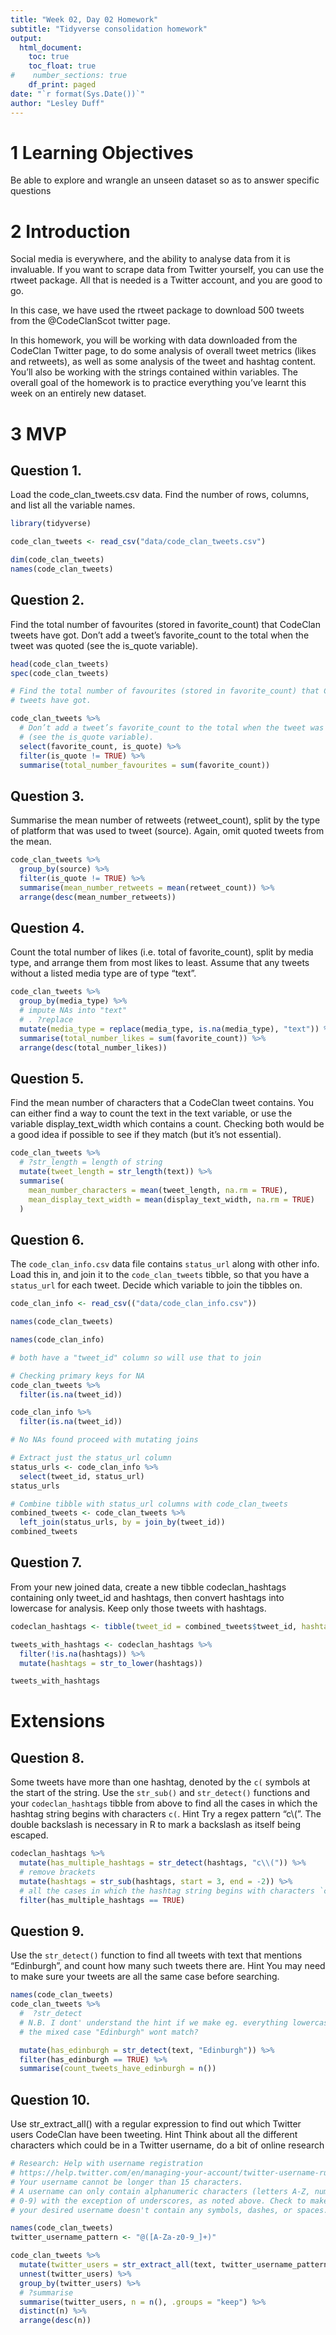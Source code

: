 ```yaml
---
title: "Week 02, Day 02 Homework"
subtitle: "Tidyverse consolidation homework"
output:
  html_document:
    toc: true
    toc_float: true
#    number_sections: true
    df_print: paged
date: "`r format(Sys.Date())`"
author: "Lesley Duff"
---
```

# 1 Learning Objectives

Be able to explore and wrangle an unseen dataset so as to answer specific 
questions

# 2 Introduction

Social media is everywhere, and the ability to analyse data from it is 
invaluable. If you want to scrape data from Twitter yourself, you can use the 
rtweet package. All that is needed is a Twitter account, and you are good to go.

In this case, we have used the rtweet package to download 500 tweets from the 
@CodeClanScot twitter page.

In this homework, you will be working with data downloaded from the CodeClan 
Twitter page, to do some analysis of overall tweet metrics (likes and retweets),
as well as some analysis of the tweet and hashtag content. You’ll also be 
working with the strings contained within variables.
The overall goal of the homework is to practice everything you’ve learnt this 
week on an entirely new dataset.

# 3 MVP

## Question 1.

Load the code_clan_tweets.csv data. Find the number of rows, columns, and list 
all the variable names.

```r
library(tidyverse)
```

```r
code_clan_tweets <- read_csv("data/code_clan_tweets.csv")

dim(code_clan_tweets)
names(code_clan_tweets)
```

## Question 2.

Find the total number of favourites (stored in favorite_count) that CodeClan 
tweets have got. Don’t add a tweet’s favorite_count to the total when the tweet 
was quoted (see the is_quote variable).

```r
head(code_clan_tweets)
spec(code_clan_tweets)

# Find the total number of favourites (stored in favorite_count) that CodeClan 
# tweets have got.

code_clan_tweets %>%
  # Don’t add a tweet’s favorite_count to the total when the tweet was quoted 
  # (see the is_quote variable).
  select(favorite_count, is_quote) %>%
  filter(is_quote != TRUE) %>%
  summarise(total_number_favourites = sum(favorite_count))
```

## Question 3.

Summarise the mean number of retweets (retweet_count), split by the type of 
platform that was used to tweet (source). Again, omit quoted tweets from the 
mean.

```r
code_clan_tweets %>%
  group_by(source) %>%
  filter(is_quote != TRUE) %>%
  summarise(mean_number_retweets = mean(retweet_count)) %>%
  arrange(desc(mean_number_retweets))
```

## Question 4.

Count the total number of likes (i.e. total of favorite_count), split by media 
type, and arrange them from most likes to least. Assume that any tweets without 
a listed media type are of type “text”.

```r
code_clan_tweets %>%
  group_by(media_type) %>%
  # impute NAs into "text"
  # . ?replace
  mutate(media_type = replace(media_type, is.na(media_type), "text")) %>%
  summarise(total_number_likes = sum(favorite_count)) %>%
  arrange(desc(total_number_likes))
```

## Question 5.

Find the mean number of characters that a CodeClan tweet contains. You can 
either find a way to count the text in the text variable, or use the variable display_text_width which contains a count. Checking both would be a good idea if
possible to see if they match (but it’s not essential).

```r
code_clan_tweets %>%
  # ?str_length = length of string
  mutate(tweet_length = str_length(text)) %>%
  summarise(
    mean_number_characters = mean(tweet_length, na.rm = TRUE),
    mean_display_text_width = mean(display_text_width, na.rm = TRUE)
  )
```

## Question 6.

The `code_clan_info.csv` data file contains `status_url` along with other info. 
Load this in, and join it to the `code_clan_tweets` tibble, so that you have a 
`status_url` for each tweet. Decide which variable to join the tibbles on.

```r
code_clan_info <- read_csv(("data/code_clan_info.csv"))
```

```r
names(code_clan_tweets)

names(code_clan_info)

# both have a "tweet_id" column so will use that to join

# Checking primary keys for NA
code_clan_tweets %>%
  filter(is.na(tweet_id))

code_clan_info %>%
  filter(is.na(tweet_id))

# No NAs found proceed with mutating joins

# Extract just the status_url column
status_urls <- code_clan_info %>%
  select(tweet_id, status_url)
status_urls

# Combine tibble with status_url columns with code_clan_tweets
combined_tweets <- code_clan_tweets %>%
  left_join(status_urls, by = join_by(tweet_id))
combined_tweets
```


## Question 7.

From your new joined data, create a new tibble codeclan_hashtags containing only
tweet_id and hashtags, then convert hashtags into lowercase for analysis. Keep 
only those tweets with hashtags.

```r
codeclan_hashtags <- tibble(tweet_id = combined_tweets$tweet_id, hashtags = combined_tweets$hashtags)

tweets_with_hashtags <- codeclan_hashtags %>%
  filter(!is.na(hashtags)) %>%
  mutate(hashtags = str_to_lower(hashtags))

tweets_with_hashtags
```

# Extensions

## Question 8.

Some tweets have more than one hashtag, denoted by the `c(` symbols at the start 
of the string. Use the `str_sub()` and `str_detect()` functions and your 
`codeclan_hashtags` tibble from above to find all the cases in which the hashtag 
string begins with characters `c(`.
Hint
Try a regex pattern "c\\(". The double backslash is necessary in R to mark a 
backslash as itself being escaped.

```r
codeclan_hashtags %>%
  mutate(has_multiple_hashtags = str_detect(hashtags, "c\\(")) %>%
  # remove brackets
  mutate(hashtags = str_sub(hashtags, start = 3, end = -2)) %>%
  # all the cases in which the hashtag string begins with characters `c(`
  filter(has_multiple_hashtags == TRUE)
```


## Question 9.

Use the `str_detect()` function to find all tweets with text that mentions
“Edinburgh”, and count how many such tweets there are.
Hint
You may need to make sure your tweets are all the same case before searching.

```r
names(code_clan_tweets)
code_clan_tweets %>%
  #  ?str_detect
  # N.B. I dont' understand the hint if we make eg. everything lowercase then 
  # the mixed case "Edinburgh" wont match?

  mutate(has_edinburgh = str_detect(text, "Edinburgh")) %>%
  filter(has_edinburgh == TRUE) %>%
  summarise(count_tweets_have_edinburgh = n())
```

## Question 10.

Use str_extract_all() with a regular expression to find out which Twitter users 
CodeClan have been tweeting.
Hint
Think about all the different characters which could be in a Twitter username, 
do a bit of online research

```r
# Research: Help with username registration
# https://help.twitter.com/en/managing-your-account/twitter-username-rules
# Your username cannot be longer than 15 characters.
# A username can only contain alphanumeric characters (letters A-Z, numbers
# 0-9) with the exception of underscores, as noted above. Check to make sure
# your desired username doesn't contain any symbols, dashes, or spaces.

names(code_clan_tweets)
twitter_username_pattern <- "@([A-Za-z0-9_]+)"

code_clan_tweets %>%
  mutate(twitter_users = str_extract_all(text, twitter_username_pattern)) %>%
  unnest(twitter_users) %>%
  group_by(twitter_users) %>%
  # ?summarise
  summarise(twitter_users, n = n(), .groups = "keep") %>%
  distinct(n) %>%
  arrange(desc(n))
```
